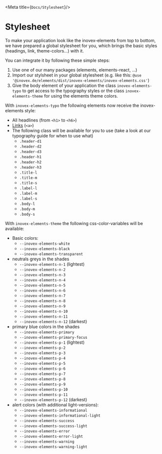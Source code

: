 
<Meta title={`Docs/Stylesheet`}/>

# Stylesheet
To make your application look like the inovex-elements from top to bottom,
we have prepared a global stylesheet for you, which brings the basic styles (headings, link, theme-colors...) with it.

You can integrate it by following these simple steps:
1. Use one of our many packages (elements, elements-react, ...)
2. Import our stylsheet in your global stylesheet (e.g. like this: `@use '@inovex.de/elements/dist/inovex-elements/inovex-elements.css'`)
3. Give the body element of your application the class `inovex-elements-typo` to get access to the typography styles or the class `inovex-elements-theme` for using the elements theme colors.

With `inovex-elements-typo` the following elements now receive the inovex-elements style:
- All headlines (from `<h1>` to `<h6>`)
- [Links](/docs/docs-styleguide-typography) (`<a>`)
- The following class will be available for you to use (take a look at our typography guide for when to use what)
  - `.header-d1`
  - `.header-d2`
  - `.header-d3`
  - `.header-h1`
  - `.header-h2`
  - `.header-h3`
  - `.title-l`
  - `.title-m`
  - `.title-s`
  - `.label-l`
  - `.label-m`
  - `.label-s`
  - `.body-l`
  - `.body-m`
  - `.body-s`

With `inovex-elements-theme` the following css-color-variables will be available:
- Basic colors:
  - `--inovex-elements-white`
  - `--inovex-elements-black`
  - `--inovex-elements-transparent`
- neutrals greys in the shades 
  - `--inovex-elements-n-1` (lightest)
  - `--inovex-elements-n-2`
  - `--inovex-elements-n-3`
  - `--inovex-elements-n-4`
  - `--inovex-elements-n-5`
  - `--inovex-elements-n-6`
  - `--inovex-elements-n-7`
  - `--inovex-elements-n-8`
  - `--inovex-elements-n-9`
  - `--inovex-elements-n-10`
  - `--inovex-elements-n-11`
  - `--inovex-elements-n-12` (darkest)
- primary blue colors in the shades 
  - `--inovex-elements-primary` 
  - `--inovex-elements-primary-focus`
  - `--inovex-elements-p-1` (lightest)
  - `--inovex-elements-p-2`
  - `--inovex-elements-p-3`
  - `--inovex-elements-p-4`
  - `--inovex-elements-p-5`
  - `--inovex-elements-p-6`
  - `--inovex-elements-p-7`
  - `--inovex-elements-p-8`
  - `--inovex-elements-p-9`
  - `--inovex-elements-p-10`
  - `--inovex-elements-p-11`
  - `--inovex-elements-p-12` (darkest)
- alert colors (with additional light-versions):
  - `--inovex-elements-informational`
  - `--inovex-elements-informational-light`
  - `--inovex-elements-success` 
  - `--inovex-elements-success-light`
  - `--inovex-elements-error` 
  - `--inovex-elements-error-light`
  - `--inovex-elements-warning`
  - `--inovex-elements-warning-light`